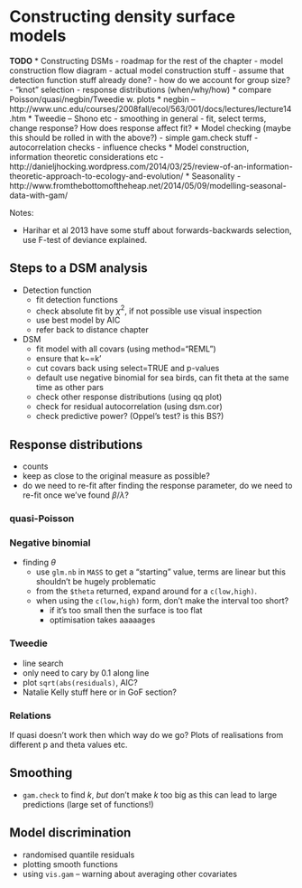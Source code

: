# Constructing density surface models

**TODO**
 * Constructing DSMs
    - roadmap for the rest of the chapter
    - model construction flow diagram
    - actual model construction stuff
       - assume that detection function stuff already done?
       - how do we account for group size?
       - "knot" selection
       - response distributions (when/why/how)
          * compare Poisson/quasi/negbin/Tweedie w. plots
          * negbin -- http://www.unc.edu/courses/2008fall/ecol/563/001/docs/lectures/lecture14.htm
          * Tweedie -- Shono etc
       - smoothing in general
       - fit, select terms, change response? How does response affect fit?
 * Model checking (maybe this should be rolled in with the above?)
    - simple gam.check stuff
    - autocorrelation checks
    - influence checks
 * Model construction, information theoretic considerations etc
    - http://danieljhocking.wordpress.com/2014/03/25/review-of-an-information-theoretic-approach-to-ecology-and-evolution/
 * Seasonality
    - http://www.fromthebottomoftheheap.net/2014/05/09/modelling-seasonal-data-with-gam/


Notes:

  * Harihar et al 2013 have some stuff about forwards-backwards selection, use F-test of deviance explained.


## Steps to a DSM analysis

 * Detection function
     * fit detection functions
     * check absolute fit by $\chi^2$, if not possible use visual inspection
     * use best model by AIC
     * refer back to distance chapter
 * DSM
     * fit model with all covars (using method="REML")
     * ensure that k~=k'
     * cut covars back using select=TRUE and p-values
     * default use negative binomial for sea birds, can fit theta at the same time as other pars
     * check other response distributions (using qq plot)
     * check for residual autocorrelation (using dsm.cor)
     * check predictive power? (Oppel's test? is this BS?)





## Response distributions

 * counts
 * keep as close to the original measure as possible?
 * do we need to re-fit after finding the response parameter, do we need to re-fit once we've found $\beta$/$\lambda$?


### quasi-Poisson

### Negative binomial

 * finding $\theta$
   - use `glm.nb` in `MASS` to get a "starting" value, terms are linear but this shouldn't be hugely problematic
   - from the `$theta` returned, expand around for a `c(low,high)`.
   - when using the `c(low,high)` form, don't make the interval too short?
     - if it's too small then the surface is too flat
     - optimisation takes aaaaages

### Tweedie

 * line search
 * only need to cary by 0.1 along line
 * plot `sqrt(abs(residuals)`, AIC?
 * Natalie Kelly stuff here or in GoF section?

### Relations

If quasi doesn't work then which way do we go? Plots of realisations from different p and theta values etc.


## Smoothing

 * `gam.check` to find $k$, _but_ don't make $k$ too big as this can lead to large predictions (large set of functions!)



## Model discrimination

 * randomised quantile residuals
 * plotting smooth functions
 * using `vis.gam` -- warning about averaging other covariates

